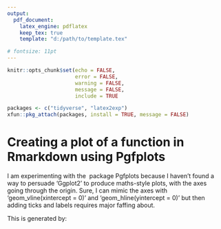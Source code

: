 ---
output:
  pdf_document:
    latex_engine: pdflatex
    keep_tex: true
    template: "d:/path/to/template.tex"

# fontsize: 11pt
---

```{r all_chunks, include=FALSE}
knitr::opts_chunk$set(echo = FALSE, 
                      error = FALSE, 
                      warning = FALSE, 
                      message = FALSE, 
                      include = TRUE
```

```{r label = "load-pkgs"}
packages <- c("tidyverse", "latex2exp")
xfun::pkg_attach(packages, install = TRUE, message = FALSE)
```
\pagestyle{empty}
# Creating a plot of a function in Rmarkdown using Pgfplots

I am experimenting with the \LaTeX\ package Pgfplots because I haven't found a way to persuade 'Ggplot2' to produce maths-style plots, 
with the axes going through the origin. Sure, I can mimic the axes with 'geom_vline(xintercept = 0)' and 'geom_hline(yintercept = 0)' 
but then adding ticks and labels requires major faffing about.

\begin{tikzpicture}
  \begin{axis}[
          width = 10cm, 
          title style = { at = {(axis description cs: 0, 1)}, 
                          yshift = 5mm, 
                          font = \small, 
                          }, 
          title = An example plot, 
          axis lines = middle, 
          enlargelimits = true, 
          axis line style = {thick, black}, 
          xlabel = $x$, 
          ylabel = {$f(x)$}, 
          label style = {font = \small, }, 
          xlabel style = {anchor = west, }, 
          ylabel style = {anchor = south, }, 
          tick style = {thick, black}, 
          tick label style = {font = \tiny}, 
          xtick = {-4,...,4}, 
          tick align = outside, 
          major tick length = {0.6mm}, 
          ]
  \addplot[
          domain = -3.75:3.75, 
          samples = 200, 
          smooth, red, 
          ]
          {(1/4)*x^3};
  \addplot[
          domain = -3.25:3, 
          samples = 200, 
          smooth, blue, 
          ]
          {x^2 + 2*x + 1};
  \end{axis}
\end{tikzpicture}

This is generated by:

\begin{verbatim}
\begin{tikzpicture}
  \begin{axis}[
          width = 10cm, 
          title style = { at = {(axis description cs: 0, 1)}, 
                          yshift = 5mm, 
                          font = \small, 
                          }, 
          title = An example plot, 
          axis lines = middle, 
          enlargelimits = true, 
          axis line style = {thick, black}, 
          xlabel = $x$, 
          ylabel = {$f(x)$}, 
          label style = {font = \small, }, 
          xlabel style = {anchor = west, }, 
          ylabel style = {anchor = south, }, 
          tick style = {thick, black}, 
          tick label style = {font = \tiny}, 
          xtick = {-4,...,4}, 
          tick align = outside, 
          major tick length = {0.6mm}, 
          ]
  \addplot[domain = -3.75:3.75, samples = 200, smooth, red, ]
          {(1/4)*x^3};
  \addplot[domain = -3.25:3, samples = 200, smooth, blue, ]
          {x^2 + 2*x + 1};
  \end{axis}
\end{tikzpicture}
\end{verbatim}

